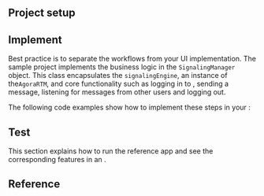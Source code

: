
## Project setup

<Setup />

## Implement <Vg k="MESS" />

Best practice is to separate the <Vg k="MESS" /> workflows from your UI implementation. The <Vg k="MESS_SDK" /> sample
project implements the <Vg k="MESS" />  business logic in the `SignalingManager` object. This class encapsulates the
`signalingEngine`, an instance of the`AgoraRTM`, and core functionality such as logging in to <Vg k="MESS"
/>, sending a message, listening for messages from other users and logging out.

The following code examples show how to implement these steps in your <Vpl k="CLIENT" />:

<Implement />

## Test <Vg k="MESS" />

This section explains how to run the reference app and see the corresponding features in an <Vpl k="CLIENT" />.

<Test />

## Reference

<Reference />

